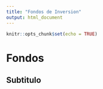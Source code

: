 ```yaml
---
title: "Fondos de Inversion"
output: html_document
---
```


```r
knitr::opts_chunk$set(echo = TRUE)
```
# Fondos

## Subtitulo
